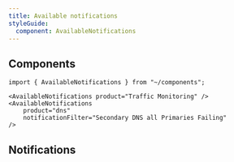 ```yaml
---
title: Available notifications
styleGuide:
  component: AvailableNotifications
---
```


## Components

```mdx live
import { AvailableNotifications } from "~/components";

<AvailableNotifications product="Traffic Monitoring" />
<AvailableNotifications
    product="dns"
    notificationFilter="Secondary DNS all Primaries Failing"
/>
```

## Notifications


<Code title="/src/content/notifications/index.yaml" code={glossary} lang="yaml" wrap={true} />